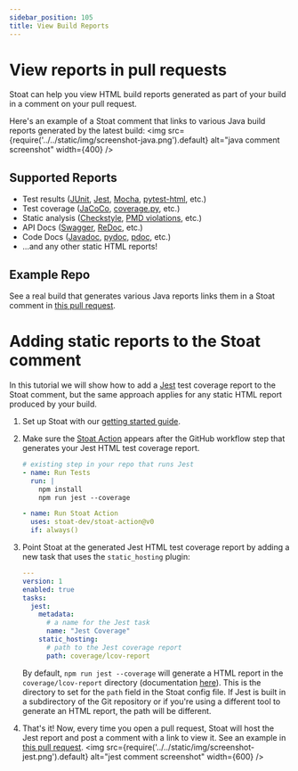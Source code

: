 ```yaml
---
sidebar_position: 105
title: View Build Reports
---
```


# View reports in pull requests

Stoat can help you view HTML build reports generated as part of your build in a comment on your pull request.

Here's an example of a Stoat comment that links to various Java build reports generated by the latest build:
<img src={require('../../static/img/screenshot-java.png').default} alt="java comment screenshot" width={400} />

## Supported Reports
* Test results ([JUnit](https://junit.org/junit5/), [Jest](https://jestjs.io/), [Mocha](https://mochajs.org/), [pytest-html](https://pypi.org/project/pytest-html/), etc.)
* Test coverage ([JaCoCo](https://www.jacoco.org/jacoco/), [coverage.py](https://coverage.readthedocs.io/en/latest/), etc.)
* Static analysis ([Checkstyle](https://checkstyle.sourceforge.io/), [PMD violations](https://pmd.github.io/), etc.)
* API Docs ([Swagger](https://swagger.io/), [ReDoc](https://redocly.com/), etc.)
* Code Docs ([Javadoc](https://en.wikipedia.org/wiki/Javadoc), [pydoc](https://docs.python.org/3/library/pydoc.html), [pdoc](https://pdoc.dev/), etc.)
* ...and any other static HTML reports!

## Example Repo

See a real build that generates various Java reports links them in a Stoat comment in [this pull request](https://github.com/stoat-dev/example-java/pull/1).

# Adding static reports to the Stoat comment

In this tutorial we will show how to add a [Jest](https://jestjs.io/) test coverage report to the Stoat comment, but the same approach applies for any static HTML report produced by your build.

1. Set up Stoat with our [getting started guide](../installation).

2. Make sure the [Stoat Action](https://github.com/stoat-dev/stoat-action) appears after the GitHub workflow step that generates your Jest HTML test coverage report.

    ```yaml title=".github/workflows/docs.yaml"
    # existing step in your repo that runs Jest
    - name: Run Tests
      run: |
        npm install
        npm run jest --coverage

    - name: Run Stoat Action
      uses: stoat-dev/stoat-action@v0
      if: always()
    ```

3. Point Stoat at the generated Jest HTML test coverage report by adding a new task that uses the `static_hosting` plugin:

    ```yaml title=".stoat/config.yaml"
    ---
    version: 1
    enabled: true
    tasks:
      jest:
        metadata:
          # a name for the Jest task
          name: "Jest Coverage"
        static_hosting:
          # path to the Jest coverage report
          path: coverage/lcov-report
    ```

   By default, `npm run jest --coverage` will generate a HTML report in the `coverage/lcov-report` directory (documentation [here](https://jestjs.io/docs/configuration#coveragereporters-arraystring--string-options)).
   This is the directory to set for the `path` field in the Stoat config file.
   If Jest is built in a subdirectory of the Git repository or if you're using a different tool to generate an HTML report, the path will be different.

4. That's it! Now, every time you open a pull request, Stoat will host the Jest report and post a comment with a link to view it. See an example in [this pull request](https://github.com/stoat-dev/examples/pull/1).
   <img src={require('../../static/img/screenshot-jest.png').default} alt="jest comment screenshot" width={600} />
